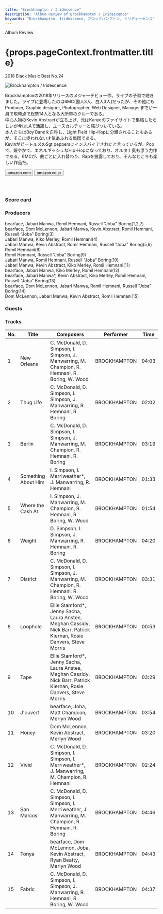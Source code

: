 ```yaml
---
title: "Brockhampton / Iridescence"
description: "Album Review of Brockhampton / Iridescence"
keywords: "Brockhampton, Iridescence, ブロックハンプトン, イリディーセンス"
---
```






<p className="largeP">Album Review</p>
<h1 className="h1--no--margin">{props.pageContext.frontmatter.title}</h1>
<p className="largeP">
  <Link to="/best50/2018/">2018 Black Music Best No.24</Link>
</p>

<Row  className="image-card-group">
	<Column colMd={"3"} colLg={"4"} noGutterMdLeft="">
       <ImageCard>

![Brockhampton / Iridescence](../../images/cd/brockhampton1L.jpg)

</ImageCard>
	</Column>
	<Column colMd={"8"} colLg={"8"} noGutterMdLeft="">
		<p>
			Brockhamptonの2018年リリースのメジャーデビュー作。ライブの予習で聴きました。ライブに登場したのは6MC(国人3人、白人3人)だったが、その他にもProducer, Graphic designer, Photographer, Web Designer, Managerまでが一員で現時点で総勢14人となる大所帯のクルーである。
			<br/>中心人物のKevin Abstractが立ち上げ、元はKanyeのファイサイトで集結したらしいが今はLAで活躍し、ユースカルチャーと結びついている。
			<br/>本人たちはBoy Bandを自称し、Light Field Hip-Hopに分類されることもあるが、そこに捉われない才気あふれる集団である。
			<br/>KevinがビートルズのSgt peppersにインスパイアされたと言っているが、Popで、賑やかで、エネルギッシュなHip-Hopになっており、オルタナ臭も漂う力作である。6MCが、曲ごとに入れ替わり、Rapを披露しており、そんなところも楽しい作品だ。
			</p>
		<div>
		  <Button className="button-right-mergin"  href="https://amzn.to/2UKsqBn" kind="primary" size="small" renderIcon={ArrowUpRight24}>
  	    amazon.com
  	  </Button>
  	  <Button className="button-right-mergin"  href="https://amzn.to/2YFje2c" kind="secondary" size="small" renderIcon={ArrowUpRight24}>
  	    amazon.co.jp
  	  </Button>
		</div>
		<a style="display:inline-block;overflow:hidden;background:url(https://linkmaker.itunes.apple.com/ja-jp/lockup.svg?releaseDate=2018-09-21&kind=album&bubble=apple_music&style=mono-black) no-repeat;width:180px;height:45px;" href="https://geo.music.apple.com/jp/album/iridescence/1436535889?mt=1&app=music&ls=1&at=11lcug"></a>
		<AdvJS2/>
	</Column>
</Row>
<Row >
	<Column colMd={"4"} colLg={"4"} noGutterMdLeft="">
		<div>
		  <h3>Score card</h3>
			<SliderJS1 value="2" />
		  <SliderJS2 value="2" />
			<SliderJS3 value="2" />
		  <SliderJS4 value="8" />
		</div>
</Column>
<Column colMd={"8"} colLg={"8"} noGutterMdLeft="">
	<div>
	<h3>Producers</h3>
		<p>
			bearface, Jabari Manwa, Romil Hemnani, Russell "Joba" Boring(1,2,7)
			<br/>bearface, Dom McLennon, Jabari Manwa, Kevin Abstract, Romil Hemnani, Russell "Joba" Boring(3)
			<br/>Jabari Manwa, Kiko Merley, Romil Hemnani(4)
			<br/>Jabari Manwa, Kevin Abstract, Romil Hemnani, Russell "Joba" Boring(5,6)
			<br/>Romil Hemnani(8)
			<br/>Romil Hemnani, Russell "Joba" Boring(9)
			<br/>Jabari Manwa, Romil Hemnani, Russell "Joba" Boring(10)
			<br/>Jabari Manwa, Kevin Abstract, Kiko Merley, Romil Hemnani(11)
			<br/>bearface, Jabari Manwa, Kiko Merley, Romil Hemnani(12)
			<br/>bearface, Jabari Manwa*, Kevin Abstract, Kiko Merley, Romil Hemnani, Russell "Joba" Boring(13)
			<br/>bearface, Dom McLennon, Jabari Manwa, Romil Hemnani, Russell "Joba" Boring(14)
			<br/>Dom McLennon, Jabari Manwa, Kevin Abstract, Romil Hemnani(15)
		</p>
		<h3>Guests</h3>
		<p>
		</p>
	</div>
</Column>
</Row>

<h3>Tracks</h3>

| No. | Title               | Composers                                                                                                            | Performer    | Time  |
| --- | ------------------- | -------------------------------------------------------------------------------------------------------------------- | ------------ | ----- |
| 1   | New Orleans         | C. McDonald, D. Simpson, I. Simpson, J. Manwarring, M. Champion, R. Hemnani, R. Boring, W. Wood                      | BROCKHAMPTON | 04:03 |
| 2   | Thug Life           | C. McDonald, D. Simpson, I. Simpson, J. Manwarring, R. Hemnani, R. Boring                                            | BROCKHAMPTON | 02:02 |
| 3   | Berlin              | C. McDonald, D. Simpson, I. Simpson, J. Manwarring, M. Champion, R. Hemnani, R. Boring                               | BROCKHAMPTON | 03:19 |
| 4   | Something About Him | I. Simpson, I. Merriweather\*, J. Manwarring, R. Hemnani                                                             | BROCKHAMPTON | 01:33 |
| 5   | Where the Cash At   | I. Simpson, J. Manwarring, M. Champion, R. Hemnani, R. Boring, W. Wood                                               | BROCKHAMPTON | 01:54 |
| 6   | Weight              | D. Simpson, I. Simpson, J. Manwarring, R. Hemnani, R. Boring                                                         | BROCKHAMPTON | 04:20 |
| 7   | District            | C. McDonald, D. Simpson, I. Simpson, J. Manwarring, M. Champion, R. Hemnani, R. Boring, W. Wood                      | BROCKHAMPTON | 03:31 |
| 8   | Loophole            | Ellie Stamford\*, Jenny Sacha, Laura Anstee, Meghan Cassidy, Nick Barr, Patrick Kiernan, Rosie Danvers, Steve Morris | BROCKHAMPTON | 00:53 |
| 9   | Tape                | Ellie Stamford\*, Jenny Sacha, Laura Anstee, Meghan Cassidy, Nick Barr, Patrick Kiernan, Rosie Danvers, Steve Morris | BROCKHAMPTON | 03:29 |
| 10  | J'ouvert            | bearface, Joba, Matt Champion, Merlyn Wood                                                                           | BROCKHAMPTON | 03:54 |
| 11  | Honey               | Dom McLennon, Kevin Abstract, Merlyn Wood                                                                            | BROCKHAMPTON | 03:20 |
| 12  | Vivid               | C. McDonald, D. Simpson, I. Simpson, I. Merriweather\*, J. Manwarring, M. Champion, R. Hemnani                       | BROCKHAMPTON | 02:24 |
| 13  | San Marcos          | C. McDonald, D. Simpson, I. Simpson, I. Merriweather, J. Manwarring, M. Champion, R. Hemnani, R. Boring              | BROCKHAMPTON | 04:46 |
| 14  | Tonya               | bearface, Dom McLennon, Joba, Kevin Abstract, Ryan Beatty, Merlyn Wood                                               | BROCKHAMPTON | 04:43 |
| 15  | Fabric              | C. McDonald, D. Simpson, I. Simpson, J. Manwarring, R. Hemnani, R. Boring, W. Wood                                   | BROCKHAMPTON | 04:37 |

<AdvJS3 />

<Row>
  <Column colMd={3} colLg={3} noGutterMdLeft>
    <Review1 />
  </Column>
</Row>